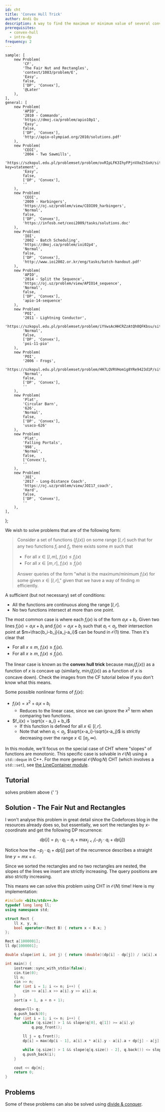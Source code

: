 ```yaml
---
id: cht
title: 'Convex Hull Trick'
author: Andi Qu
description: A way to find the maximum or minimum value of several convex functions at given points.
prerequisites:
  - convex-hull
  - intro-dp
frequency: 2
---
```


	sample: [
		new Problem(
			'CF',
			'The Fair Nut and Rectangles',
			'contest/1083/problem/E',
			'Easy',
			false,
			['DP', 'Convex'],
			'@Later'
		),
	],
	general: [
		new Problem(
			'APIO',
			'2010 - Commando',
			'https://dmoj.ca/problem/apio10p1',
			'Easy',
			false,
			['DP', 'Convex'],
			'http://apio-olympiad.org/2010/solutions.pdf'
		),
		new Problem(
			'CEOI',
			'2004 - Two Sawmills',
			'https://szkopul.edu.pl/problemset/problem/ovRIpLFK3IhyFPjnVXeZtGxH/site/?key=statement',
			'Easy',
			false,
			['DP', 'Convex'],
			''
		),
		new Problem(
			'CEOI',
			'2009 - Harbingers',
			'https://oj.uz/problem/view/CEOI09_harbingers',
			'Normal',
			false,
			['DP', 'Convex'],
			'https://infosb.net/ceoi2009/tasks/solutions.doc'
		),
		new Problem(
			'IOI',
			'2002 - Batch Scheduling',
			'https://dmoj.ca/problem/ioi02p4',
			'Normal',
			false,
			['DP', 'Convex'],
			'http://www.ioi2002.or.kr/eng/tasks/batch-handout.pdf'
		),
		new Problem(
			'APIO',
			'2014 - Split the Sequence',
			'https://oj.uz/problem/view/APIO14_sequence',
			'Normal',
			false,
			['DP', 'Convex'],
			'apio-14-sequence'
		),
		new Problem(
			'POI',
			'2011 - Lightning Conductor',
			'https://szkopul.edu.pl/problemset/problem/iYVwsAcHHCRZzAtQh0QFKbsu/site/',
			'Normal',
			false,
			['DP', 'Convex'],
			'poi-11-pio'
		),
		new Problem(
			'POI',
			'2006 - Frogs',
			'https://szkopul.edu.pl/problemset/problem/HH7LQVRVHom1g8YRe9423d1P/site/',
			'Normal',
			false,
			['DP', 'Convex'],
			''
		),
		new Problem(
			'Plat',
			'Circular Barn',
			'626',
			'Normal',
			false,
			['DP', 'Convex'],
			'usaco-626'
		),
		new Problem(
			'Plat',
			'Falling Portals',
			'998',
			'Normal',
			false,
			['Convex'],
			''
		),
		new Problem(
			'JOI',
			'2017 - Long-Distance Coach',
			'https://oj.uz/problem/view/JOI17_coach',
			'Hard',
			false,
			['DP', 'Convex'],
			''
		),
	],
};

We wish to solve problems that are of the following form:

> Consider a set of functions $\{f_i(x)\}$ on some range $[l,r]$ such that for any two functions $f_i$ and $f_j$, there exists some $m$ such that
>
> - For all $x \in [l,m]$, $f_i(x)\le f_j(x)$
> - For all $x \in [m,r]$, $f_i(x)\ge f_j(x)$
>
> Answer queries of the form "what is the maximum/minimum $f_i(x)$ for some given $x\in [l,r]$," given that we have a way of finding $m$ efficiently.

A sufficient (but not necessary) set of conditions:

- All the functions are continuous along the range $[l,r]$.
- No two functions intersect at more than one point.

The most common case is where each $f_i(x)$ is of the form $a_ix+b_i$. Given two lines $f_i(x)=a_ix+b_i$ and $f_j(x)=a_jx+b_j$ such that $a_i<a_j$, their intersection point at $m=\frac{b_i-b_j}{a_j-a_i}$ can be found in $\mathcal{O}(1)$ time. Then it's clear that

- For all $x\le m$, $f_i(x)\ge f_j(x)$.
- For all $x\ge m$, $f_i(x)\le f_j(x)$.

The linear case is known as the **convex hull trick** because $\max_i(f_i(x))$ as a function of $x$ is concave up (similarly, $\min_i(f_i(x))$ as a function of $x$ is concave down). Check the images from the CF tutorial below if you don't know what this means.

Some possible nonlinear forms of $f_i(x)$:

- $f_i(x)=x^2+a_ix+b_i$
  - Reduces to the linear case, since we can ignore the $x^2$ term when comparing two functions.
- $f_i(x) = \sqrt{x - a_i} + b_i$
  - If this function is defined for all $x\in [l,r]$.
  - Note that when $a_i<a_j$, $\sqrt{x-a_i}-\sqrt{x-a_j}$ is strictly decreasing over the range $x\in [a_j,\infty)$.

In this module, we'll focus on the special case of CHT where "slopes" of functions are monotonic. This specific case is solvable in $\mathcal{O}(N)$ using a `std::deque` in C++. For the more general $\mathcal{O}(N \log N)$ CHT (which involves a `std::set`), see [the LineContainer module](/adv/LC).

<FocusProblem problem={problems.sample[0]} />

## Tutorial

<Resources>
	<Resource
		source="CF"
		title="Convex Hull Trick - Geo Being Useful"
		url="63823"
		starred
	>
		solves problem above
	</Resource>
	<Resource source="GCP" title="15.4.1 - Convex Hull Trick">
		{' '}
	</Resource>
	<Resource
		source="Jeffrey Xiao"
		title="Convex Hull Trick"
		url="https://jeffreyxiao.me/blog/convex-hull-trick"
	></Resource>
</Resources>

## Solution - The Fair Nut and Rectangles

I won't analyse this problem in great detail since the Codeforces blog in the resources already does so, but essentially, we sort the rectangles by $x$-coordinate and get the following DP recurrence:

$$
dp[i] = p_i \cdot q_i - a_i + \max_{j < i}(-p_j \cdot q_i + dp[j])
$$

Notice how the $-p_j \cdot q_i + dp[j]$ part of the recurrence describes a straight line $y = mx + c$.

Since we sorted the rectangles and no two rectangles are nested, the slopes of the lines we insert are strictly increasing. The query positions are also strictly increasing.

This means we can solve this problem using CHT in $\mathcal{O}(N)$ time! Here is my implementation:

```cpp
#include <bits/stdc++.h>
typedef long long ll;
using namespace std;

struct Rect {
	ll x, y, a;
	bool operator<(Rect B) { return x < B.x; }
};

Rect a[1000001];
ll dp[1000001];

double slope(int i, int j) { return (double)(dp[i] - dp[j]) / (a[i].x - a[j].x); }

int main() {
	iostream::sync_with_stdio(false);
	cin.tie(0);
	ll n;
	cin >> n;
	for (int i = 1; i <= n; i++) {
		cin >> a[i].x >> a[i].y >> a[i].a;
	}
	sort(a + 1, a + n + 1);

	deque<ll> q;
	q.push_back(0);
	for (int i = 1; i <= n; i++) {
		while (q.size() > 1 && slope(q[0], q[1]) >= a[i].y)
			q.pop_front();

		ll j = q.front();
		dp[i] = max(dp[i - 1], a[i].x * a[i].y - a[i].a + dp[j] - a[j].x * a[i].y);

		while (q.size() > 1 && slope(q[q.size() - 2], q.back()) <= slope(q.back(), i)) q.pop_back();
		q.push_back(i);
	}

	cout << dp[n];
	return 0;
}
```

## Problems

<Info title="Alternative Solution">

Some of these problems can also be solved using [divide & conquer](/plat/DC-DP).

</Info>

<Problems problems={problems.general} />
